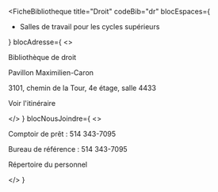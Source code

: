 
<FicheBibliotheque
  title="Droit"
  codeBib="dr"
  blocEspaces={
    <ul>
      <li><Link to="#">Salles de travail pour les cycles supérieurs</Link></li>
    </ul>
  }
  blocAdresse={
    <>
      <p>Bibliothèque de droit</p>
      <p>Pavillon Maximilien-Caron</p>
      <p>3101, chemin de la Tour, 4e étage, salle 4433</p>
      <p><Link to="https://www.google.com/maps?ll=45.498692,-73.616975&z=15&t=m&hl=en&gl=US&mapclient=embed&q=Pavillon+Maximilien-Caron+3101+Tour+Rd+Montreal,+QC+H3T+1N8" Icon={ArrowSquareOut}>Voir l'itinéraire</Link></p>
    </>
  }
  blocNousJoindre={
    <>
      <p>Comptoir de prêt&nbsp;: 514 343-7095</p>
      <p>Bureau de référence&nbsp;: 514 343-7095</p>
      <p><Link to="../nous-joindre/notre-equipe" Icon>Répertoire du personnel</Link></p>
    </>
  }
>

</FicheBibliotheque>